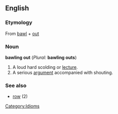 ==English==
<!--===Pronunciation===-->
===Etymology===
From [[bawl]] + [[out]]

===Noun=== 
'''bawling out''' (''Plural:'' '''bawling outs''')

# A loud hard scolding or [[lecture]].
# A serious [[argument]] accompanied with shouting.

===See also===
*[[row]] (2)

[[Category:Idioms]]